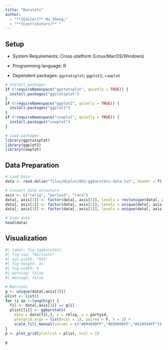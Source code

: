 ```yaml
---
title: "Barstats"
author:
  - "**[Editor]** Hu Zheng;"
  - "**[Contributors]** "
---
```


## Setup

-   System Requirements: Cross-platform (Linux/MacOS/Windows)

-   Programming language: R

-   Dependent packages: `ggstatsplot`; `ggplot2`; `cowplot`

```r
# Install packages
if (!requireNamespace("ggstatsplot", quietly = TRUE)) {
  install.packages("ggstatsplot")
}
if (!requireNamespace("ggplot2", quietly = TRUE)) {
  install.packages("ggplot2")
}
if (!requireNamespace("cowplot", quietly = TRUE)) {
  install.packages("cowplot")
}

# Load packages
library(ggstatsplot)
library(ggplot2)
library(cowplot)
```

## Data Preparation

```r
# Load data
data <- read.delim("files/Hiplot/063-ggbarstats-data.txt", header = T)

# Convert data structure
axis <- c("relig", "partyid", "race")
data[, axis[1]] <- factor(data[, axis[1]], levels = rev(unique(data[, axis[1]])))
data[, axis[2]] <- factor(data[, axis[2]], levels = unique(data[, axis[2]]))
data[, axis[3]] <- factor(data[, axis[3]], levels = unique(data[, axis[3]]))

# View data
head(data)
```

## Visualization

```r
#| label: fig-1ggbarstats
#| fig-cap: "Barstats"
#| out.width: "95%"
#| fig-height: 14
#| fig-width: 9
#| warning: false
#| message: false

# Barstats
g <- unique(data[,axis[3]])
plist <- list()
for (i in 1:length(g)) {
  fil <- data[,axis[3]] == g[i]
  plist[[i]] <- ggbarstats(
    data = data[fil,], x = relig, y = partyid,
    plotgrid.args = list(ncol = 1), paired = F, k = 2) +
    scale_fill_manual(values = c("#00468BFF","#ED0000FF","#42B540FF"))
}
p <- plot_grid(plotlist = plist, ncol = 1)

p
```


